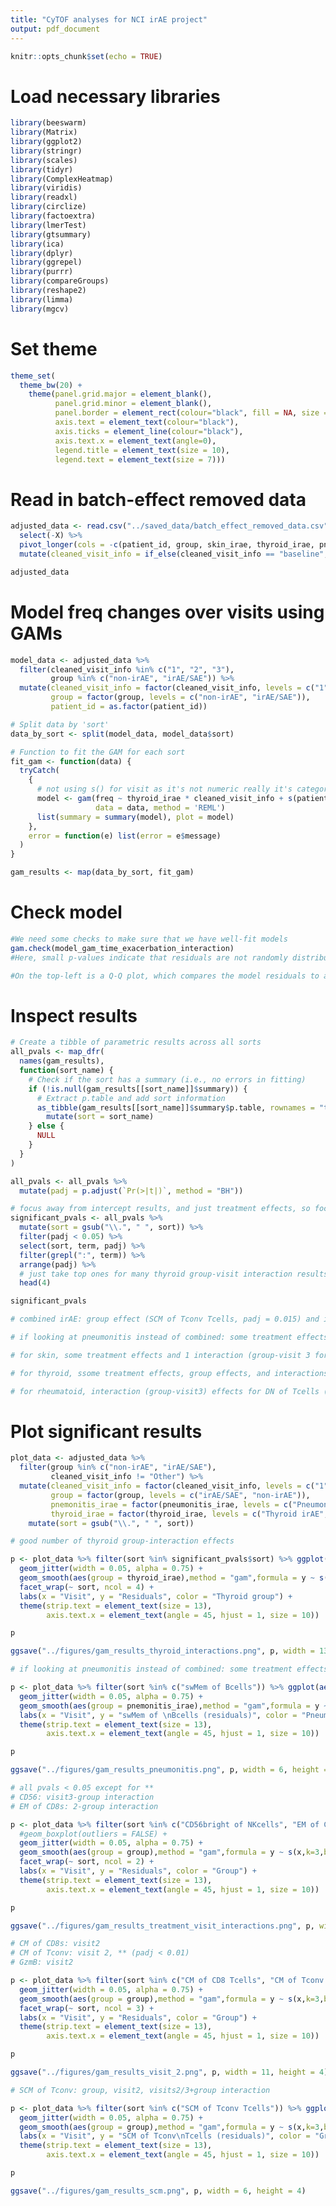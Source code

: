 ```yaml
---
title: "CyTOF analyses for NCI irAE project"
output: pdf_document
---
```

 
```r
knitr::opts_chunk$set(echo = TRUE)
```

# Load necessary libraries

```r

library(beeswarm)
library(Matrix)
library(ggplot2)
library(stringr)
library(scales)
library(tidyr)
library(ComplexHeatmap)
library(viridis)
library(readxl)
library(circlize)
library(factoextra)
library(lmerTest)
library(gtsummary)
library(ica)
library(dplyr)
library(ggrepel)
library(purrr)
library(compareGroups)
library(reshape2)
library(limma)
library(mgcv)

```

# Set theme

```r

theme_set(
  theme_bw(20) +
    theme(panel.grid.major = element_blank(),
          panel.grid.minor = element_blank(),
          panel.border = element_rect(colour="black", fill = NA, size = 1),
          axis.text = element_text(colour="black"),
          axis.ticks = element_line(colour="black"),
          axis.text.x = element_text(angle=0),
          legend.title = element_text(size = 10),
          legend.text = element_text(size = 7)))

```

# Read in batch-effect removed data

```r

adjusted_data <- read.csv("../saved_data/batch_effect_removed_data.csv") %>%
  select(-X) %>%
  pivot_longer(cols = -c(patient_id, group, skin_irae, thyroid_irae, pneumonitis_irae, rheumatoid_irae, ctcae_grade, Batch, cleaned_visit_info, cancer_type, age, days_to_irae, thyroid_cat, thyroid_irae_including_oor, pneumonitis_irae_including_effusion, gastro_irae), names_to = "sort", values_to = "freq") %>%
  mutate(cleaned_visit_info = if_else(cleaned_visit_info == "baseline", "1", cleaned_visit_info))

adjusted_data

```

# Model freq changes over visits using GAMs

```r

model_data <- adjusted_data %>%
  filter(cleaned_visit_info %in% c("1", "2", "3"),
         group %in% c("non-irAE", "irAE/SAE")) %>%
  mutate(cleaned_visit_info = factor(cleaned_visit_info, levels = c("1", "2", "3")),
         group = factor(group, levels = c("non-irAE", "irAE/SAE")),
         patient_id = as.factor(patient_id))

# Split data by 'sort'
data_by_sort <- split(model_data, model_data$sort)

# Function to fit the GAM for each sort
fit_gam <- function(data) {
  tryCatch(
    {
      # not using s() for visit as it's not numeric really it's categorical (i.e. visits 2/3 not always at same time from baseline for each patient? or are they?)
      model <- gam(freq ~ thyroid_irae * cleaned_visit_info + s(patient_id, bs = "re"),
                   data = data, method = 'REML')
      list(summary = summary(model), plot = model)
    },
    error = function(e) list(error = e$message)
  )
}

gam_results <- map(data_by_sort, fit_gam)

```

# Check model

```r

#We need some checks to make sure that we have well-fit models
gam.check(model_gam_time_exacerbation_interaction)
#Here, small p-values indicate that residuals are not randomly distributed. This often means there are not enough basis functions. 

#On the top-left is a Q-Q plot, which compares the model residuals to a normal distribution. A well-fit model's residuals will be close to a straight line. On bottom left is a histogram of residuals. We would expect this to have a symmetrical bell shape. On top-right is a plot of residual values. These should be evenly distributed around zero. Finally, on the bottom-right is plot of response against fitted values. A perfect model would form a straight line.

```

# Inspect results

```r

# Create a tibble of parametric results across all sorts
all_pvals <- map_dfr(
  names(gam_results), 
  function(sort_name) {
    # Check if the sort has a summary (i.e., no errors in fitting)
    if (!is.null(gam_results[[sort_name]]$summary)) {
      # Extract p.table and add sort information
      as_tibble(gam_results[[sort_name]]$summary$p.table, rownames = "term") %>%
        mutate(sort = sort_name)
    } else {
      NULL
    }
  }
)

all_pvals <- all_pvals %>%
  mutate(padj = p.adjust(`Pr(>|t|)`, method = "BH"))

# focus away from intercept results, and just treatment effects, so focus on group/group-treatment interaction results
significant_pvals <- all_pvals %>%
  mutate(sort = gsub("\\.", " ", sort)) %>%
  filter(padj < 0.05) %>%
  select(sort, term, padj) %>%
  filter(grepl(":", term)) %>%
  arrange(padj) %>%
  # just take top ones for many thyroid group-visit interaction results
  head(4)

significant_pvals

# combined irAE: group effect (SCM of Tconv Tcells, padj = 0.015) and interaction effects (CD56bright of NK cells, EM of CD8s, SCM of Tconv)

# if looking at pneumonitis instead of combined: some treatment effects and 1 group effect (swMem of Bcells padj = 0.003)

# for skin, some treatment effects and 1 interaction (group-visit 3 for CD56bright of NK cells, padj = 0.036)

# for thyroid, ssome treatment effects, group effects, and interactions, strongest interactions seem to be CD11c+ of Bcells (group-visit2), CM of CD8 Tcells (group-visit3), CCR6+ of NN CD8s (group-visit3), EMRA of CD8s (group-visit3), CD4 of Tcells (group-visit3)

# for rheumatoid, interaction (group-visit3) effects for DN of Tcells (padj = 0.021) and CRTH2+ of NN Tconv Tcells (padj = 0.015)

```

# Plot significant results

```r

plot_data <- adjusted_data %>%
  filter(group %in% c("non-irAE", "irAE/SAE"),
         cleaned_visit_info != "Other") %>%
  mutate(cleaned_visit_info = factor(cleaned_visit_info, levels = c("1", "2", "3", "irAE", "irAE F/U")),
         group = factor(group, levels = c("irAE/SAE", "non-irAE")),
         pnemonitis_irae = factor(pneumonitis_irae, levels = c("Pneumonitis", "No pneumonitis")),
         thyroid_irae = factor(thyroid_irae, levels = c("Thyroid irAE", "No thyroid irAE"))) %>%
    mutate(sort = gsub("\\.", " ", sort))

# good number of thyroid group-interaction effects

p <- plot_data %>% filter(sort %in% significant_pvals$sort) %>% ggplot(aes(x = cleaned_visit_info, y = freq, color = thyroid_irae)) +
  geom_jitter(width = 0.05, alpha = 0.75) +
  geom_smooth(aes(group = thyroid_irae),method = "gam",formula = y ~ s(x,k=3,bs="cr"),se=TRUE) +
  facet_wrap(~ sort, ncol = 4) +
  labs(x = "Visit", y = "Residuals", color = "Thyroid group") +
  theme(strip.text = element_text(size = 13),
        axis.text.x = element_text(angle = 45, hjust = 1, size = 10))

p

ggsave("../figures/gam_results_thyroid_interactions.png", p, width = 13, height = 4)

# if looking at pneumonitis instead of combined: some treatment effects and 1 group effect (swMem of Bcells padj = 0.003)

p <- plot_data %>% filter(sort %in% c("swMem of Bcells")) %>% ggplot(aes(x = cleaned_visit_info, y = freq, color = pnemonitis_irae)) +
  geom_jitter(width = 0.05, alpha = 0.75) +
  geom_smooth(aes(group = pnemonitis_irae),method = "gam",formula = y ~ s(x,k=3,bs="cr"),se=TRUE) +
  labs(x = "Visit", y = "swMem of \nBcells (residuals)", color = "Pneumonitis group") +
  theme(strip.text = element_text(size = 13),
        axis.text.x = element_text(angle = 45, hjust = 1, size = 10))

p

ggsave("../figures/gam_results_pneumonitis.png", p, width = 6, height = 4)

# all pvals < 0.05 except for **
# CD56: visit3-group interaction
# EM of CD8s: 2-group interaction

p <- plot_data %>% filter(sort %in% c("CD56bright of NKcells", "EM of CD8 Tcells")) %>% ggplot(aes(x = cleaned_visit_info, y = freq, color = group)) +
  #geom_boxplot(outliers = FALSE) +
  geom_jitter(width = 0.05, alpha = 0.75) +
  geom_smooth(aes(group = group),method = "gam",formula = y ~ s(x,k=3,bs="cr"),se=TRUE) +
  facet_wrap(~ sort, ncol = 2) +
  labs(x = "Visit", y = "Residuals", color = "Group") +
  theme(strip.text = element_text(size = 13),
        axis.text.x = element_text(angle = 45, hjust = 1, size = 10))

p

ggsave("../figures/gam_results_treatment_visit_interactions.png", p, width = 8, height = 4)

# CM of CD8s: visit2
# CM of Tconv: visit 2, ** (padj < 0.01)
# GzmB: visit2

p <- plot_data %>% filter(sort %in% c("CM of CD8 Tcells", "CM of Tconv Tcells", "GrzmBpos of NN CD8 Tcells")) %>% ggplot(aes(x = cleaned_visit_info, y = freq, color = group)) +
  geom_jitter(width = 0.05, alpha = 0.75) +
  geom_smooth(aes(group = group),method = "gam",formula = y ~ s(x,k=3,bs="cr"),se=TRUE) +
  facet_wrap(~ sort, ncol = 3) +
  labs(x = "Visit", y = "Residuals", color = "Group") +
  theme(strip.text = element_text(size = 13),
        axis.text.x = element_text(angle = 45, hjust = 1, size = 10))

p

ggsave("../figures/gam_results_visit_2.png", p, width = 11, height = 4)

# SCM of Tconv: group, visit2, visits2/3+group interaction

p <- plot_data %>% filter(sort %in% c("SCM of Tconv Tcells")) %>% ggplot(aes(x = cleaned_visit_info, y = freq, color = group)) +
  geom_jitter(width = 0.05, alpha = 0.75) +
  geom_smooth(aes(group = group),method = "gam",formula = y ~ s(x,k=3,bs="cr"),se=TRUE) +
  labs(x = "Visit", y = "SCM of Tconv\nTcells (residuals)", color = "Group") +
  theme(strip.text = element_text(size = 13),
        axis.text.x = element_text(angle = 45, hjust = 1, size = 10))

p

ggsave("../figures/gam_results_scm.png", p, width = 6, height = 4)

```
